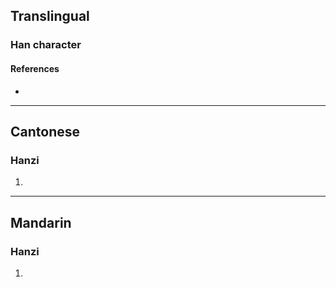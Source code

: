 {{character info/new}}
==Translingual==

===Han character===
{{Han char|rn=64|rad=手|as=10|sn=13|four=51027|canj=QMRB|ids=⿰扌鬲}}

====References====
* {{Han ref|kx=0448.250|dkj=12528|dj=0799.160|hdz=31930.040|uh=6439|ud=25657|bh=DDA6|bd=56742}}

----

==Cantonese==

===Hanzi===
{{yue-hanzi|jyut=[[aak1]], [[ngak1]]|y=aak1, ngak1}}

# {{defn|lang=yue|sort=手10}}

----

==Mandarin==

===Hanzi===
{{cmn-hanzi|pin=[[è]] ([[e4]])|wg=o<sup>4</sup>}}

# {{defn|lang=cmn|sort=手10}}